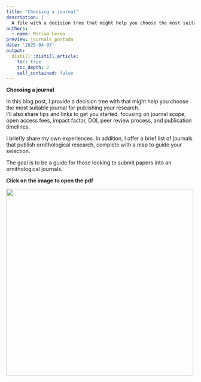 ```yaml
---
title: "Choosing a journal"
description: |
  A file with a decision tree that might help you choose the most suitable journal for publishing your research. Links to journals are included. 
authors:
  - name: Miriam Lerma
preview: journals_portada
date: '2025-04-07'
output:
  distill::distill_article:
    toc: true
    toc_depth: 2
    self_contained: false
---
```


**Choosing a journal**

In this blog post, I provide a decision tree with that might help you choose the most suitable journal for publishing your research.  
I’ll also share tips and links to get you started, focusing on journal scope, open access fees, impact factor, DOI, peer review process, and publication timelines.  

I briefly share my own experiences. In addition, I offer a brief list of journals that publish ornithological research, complete with a map to guide your selection.  

The goal is to be a guide for those looking to submit papers into an ornithological journals.   

**Click on the image to open the pdf**

<html>
<body>
   <left>
      <a href="https://raw.githubusercontent.com/MiriamLL/miriamlerma_/main/_posts/2025-02-24-journals/WhereToPublish_2402.pdf"><img src="https://github.com/MiriamLL/miriamlerma_/blob/main/_posts/2025-02-24-journals/WhereToPublish_2402.jpg?raw=true" style="width:500px"></a>
   </left>
</body>
</html>


